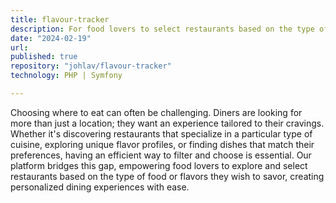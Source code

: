 ```yaml
---
title: flavour-tracker
description: For food lovers to select restaurants based on the type of flavors.
date: "2024-02-19"
url:
published: true
repository: "johlav/flavour-tracker"
technology: PHP | Symfony

---
```



Choosing where to eat can often be challenging. Diners are looking for more than just a location; they want an experience tailored to their cravings. Whether it's discovering restaurants that specialize in a particular type of cuisine, exploring unique flavor profiles, or finding dishes that match their preferences, having an efficient way to filter and choose is essential. Our platform bridges this gap, empowering food lovers to explore and select restaurants based on the type of food or flavors they wish to savor, creating personalized dining experiences with ease.
